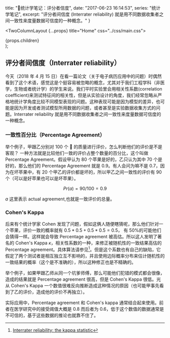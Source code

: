   title: "🎉统计学笔记：评分者信度",
  date: "2017-06-23 16:14:53",
  series: "统计学笔记",
  excerpt: "评分者间信度 (Interrater reliability) 就是用不同数据收集者之间一致性来度量数据可信度的一种概念。"
}


  <TwoColumnLayout {...props} title="Home" css="../css/main.css">
    <article>
      {props.children}
    </article>
  </TwoColumnLayout>
);

## 评分者间信度（Interrater reliability）

今天（2018 年 4 月 15 日）在看一篇论文（关于电子病历应用中的问题）时偶然看到了这个术语，感觉这是个挺容易被忽略的概念，尤其对于我们工程学科（非医学，生物或者统计学）的学生来说。我们平时实验里会用相关性系数(correlation coefficient)来测试特征间的相关性，但是从实验设计的角度，我们经常忽略从严格地统计学角度比较不同模型表现的问题。这种表现可能是因为模型的差异，也可能是因为开发或者测试模型所用数据的问题，或者甚至是实验数据收集方式的问题。Interrater reliability 就是用不同数据收集者之间一致性来度量数据可信度的一种概念。

### 一致性百分比（Percentage Agreement）

举个例子，甲跟乙分别对 100 个 🍎 的质量进行评价，怎么判断他们的评价是不是客观？ 一种方法就是比较他们一致的评价占整个数量的百分比，这个叫做 Percentage Agreement。假设甲认为 80 个苹果是好的，乙只认为其中 70 个是好的，那么他们的 Percentage Agreement 就是 0.9。有人会问为嘛不是 0.7，因为在坏苹果中，有 20 个甲乙的评价都是坏的，所以甲乙之间一致性的评价有 90 个（可以是好苹果也可以是坏苹果）。

$$Pr(a) = 90 / 100 = 0.9$$

$a$ 这里表示 actual agreement,也就是一致评价的总量。

### Cohen's Kappa

后来有个统计学家 Cohen 发现了问题，假如这俩人随便瞎猜呢，那么他们针对一个苹果，评价一致的概率就有 $0.5 * 0.5 + 0.5 * 0.5 = 0.5$， 有 50%的可能他们会猜得一样。这样就会导致 Percentage agreement 被高估。所以这人发明了著名的 Cohen's Kappa $\kappa$，相关性系数的一种，来修正被随机性的一致结果高估的 Percentage agreement。具体算法请参见[^1]。但是这个系数也有自己的缺陷，它假定了两个测试者是相互独立互不影响的，并且使用边际概率分布来估计随机性的一致结果的概率（这个是不准确的），所以这种修正也是不精确的。

举个例子，如果甲跟乙师从同一个坑爹师傅，那么可能他们犯错的模式都会很像，造成的结果就是 Percentage agreement 很高，但是 Cohen's Kappa 很低。光从 Cohen's Kappa 一个数值很难反向推断造成这种情况的原因（也可能甲事先看到了乙的评价，造成他的评价不再独立）。

实际应用中，Percentage agreement 和 Cohen's kappa 通常结合起来使用。前者在医学研究中的接受阈值大概是 0.8 而后者为 0.6，低于这个数值的数据通常是不可信的，基于这些数据的推论也就靠不住了。

[^1]: [Interrater reliability: the kappa statistic](https://www.ncbi.nlm.nih.gov/pmc/articles/PMC3900052/)

